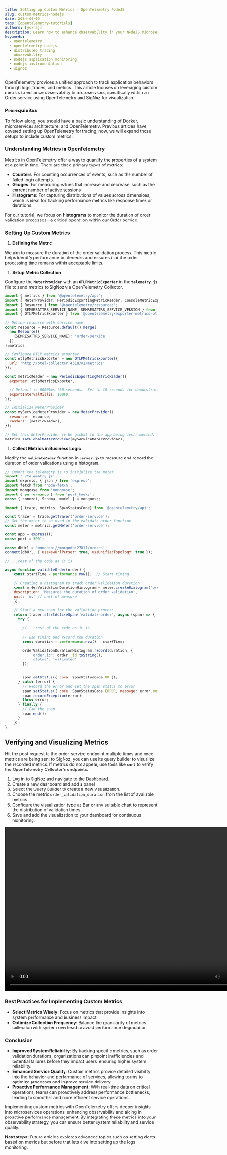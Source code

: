 ---
title: Setting up Custom Metrics - OpenTelemetry NodeJS
slug: custom-metrics-nodejs
date: 2024-06-05
tags: [opentelemetry-tutorials]
authors: [yuvraj]
description: Learn how to enhance observability in your NodeJS microservices by setting up custom metrics using OpenTelemetry and SigNoz. This guide focuses on measuring and visualizing the duration of order validation processes to identify performance bottlenecks
keywords: 
  - opentelemetry
  - opentelemetry nodejs
  - distributed tracing
  - observability
  - nodejs application monitoring
  - nodejs instrumentation
  - signoz
---

<head>
  <link rel="canonical" href="https://signoz.io/opentelemetry/custom-metrics-nodejs/"/>
</head>

OpenTelemetry provides a unified approach to track application behaviors through logs, traces, and metrics. This article focuses on leveraging custom metrics to enhance observability in microservices, specifically within an Order service using OpenTelemetry and SigNoz for visualization.

### Prerequisites

To follow along, you should have a basic understanding of Docker, microservices architecture, and OpenTelemetry. Previous articles have covered setting up OpenTelemetry for tracing; now, we will expand those setups to include custom metrics.

### Understanding Metrics in OpenTelemetry

Metrics in OpenTelemetry offer a way to quantify the properties of a system at a point in time. There are three primary types of metrics:

- **Counters**: For counting occurrences of events, such as the number of failed login attempts.
- **Gauges**: For measuring values that increase and decrease, such as the current number of active sessions.
- **Histograms**: For capturing distributions of values across dimensions, which is ideal for tracking performance metrics like response times or durations.

For our tutorial, we focus on **Histograms** to monitor the duration of order validation processes—a critical operation within our Order service.

### Setting Up Custom Metrics

1. **Defining the Metric**

We aim to measure the duration of the order validation process. This metric helps identify performance bottlenecks and ensures that the order processing time remains within acceptable limits.

1. **Setup Metric Collection**

Configure the **`MeterProvider`** with an **`OTLPMetricExporter`** in the **`telemetry.js`** file to send metrics to SigNoz via OpenTelemetry Collector.

```jsx
import { metrics } from '@opentelemetry/api';
import { MeterProvider, PeriodicExportingMetricReader, ConsoleMetricExporter } from '@opentelemetry/sdk-metrics';
import { Resource } from '@opentelemetry/resources';
import { SEMRESATTRS_SERVICE_NAME, SEMRESATTRS_SERVICE_VERSION } from '@opentelemetry/semantic-conventions';
import { OTLPMetricExporter } from '@opentelemetry/exporter-metrics-otlp-http';

// Define resource with service name
const resource = Resource.default().merge(
  new Resource({
    [SEMRESATTRS_SERVICE_NAME]: 'order-service'
  }),
);metrics

// Configure OTLP metrics exporter
const otlpMetricsExporter = new OTLPMetricExporter({
  url: 'http://otel-collector:4318/v1/metrics'
});

const metricReader = new PeriodicExportingMetricReader({
  exporter: otlpMetricsExporter,

  // Default is 60000ms (60 seconds). Set to 10 seconds for demonstrative purposes only.
  exportIntervalMillis: 10000,
});

// Initialize MeterProvider
const myServiceMeterProvider = new MeterProvider({
  resource: resource,
  readers: [metricReader],
});

// Set this MeterProvider to be global to the app being instrumented.
metrics.setGlobalMeterProvider(myServiceMeterProvider);
```

1. **Collect Metrics in Business Logic**

Modify the **`validateOrder`** function in **`server.js`** to measure and record the duration of order validations using a histogram.

```jsx
// import the telemetry.js to initialize the meter
import './telemetry.js';
import express, { json } from 'express';
import fetch from 'node-fetch';
import mongoose from 'mongoose';
import { performance } from 'perf_hooks';
const { connect, Schema, model } = mongoose;

import { trace, metrics, SpanStatusCode} from '@opentelemetry/api';

const tracer = trace.getTracer('order-service');
// Get the meter to be used in the validate order function
const meter = metrics.getMeter('order-service');

const app = express();
const port = 3001;

const dbUrl = 'mongodb://mongodb:27017/orders';
connect(dbUrl, { useNewUrlParser: true, useUnifiedTopology: true });

// ...rest of the code as it is

async function validateOrder(order) {
    const startTime = performance.now();  // Start timing

    // Creating a histogram to track order validation duration
    const orderValidationDurationHistogram = meter.createHistogram('order_validation_duration', {
    description: 'Measures the duration of order validation',
    unit: 'ms' // unit of measure
    });

    // Start a new span for the validation process
    return tracer.startActiveSpan('validate-order', async (span) => {
      try {
        
        // ...rest of the code as it is
         
        // End timing and record the duration
        const duration = performance.now() - startTime;

        orderValidationDurationHistogram.record(duration, {
            'order.id': order._id.toString(),
            'status': 'validated'
        });
        

        span.setStatus({ code: SpanStatusCode.OK });
      } catch (error) {
        // Record the error and set the span status to error
        span.setStatus({ code: SpanStatusCode.ERROR, message: error.message });
        span.recordException(error);
        throw error;
      } finally {
        // End the span
        span.end();
      }
    });
}
```

## Verifying and Visualizing Metrics

Hit the post request to the order-service endpoint multiple times and once metrics are being sent to SigNoz, you can use its query builder to visualize the recorded metrics. If metrics do not appear, use tools like **`curl`** to verify the OpenTelemetry Collector's endpoints.

1. Log in to SigNoz and navigate to the Dashboard.
2. Create a new dashboard and add a panel
3. Select the Query Builder to create a new visualization.
4. Choose the metric `order_validation_duration` from the list of available metrics.
5. Configure the visualization type as Bar or any suitable chart to represent the distribution of validation times.
6. Save and add the visualization to your dashboard for continuous monitoring.
    
<video width="820" height="540" controls>
  <source src="/img/blog/2024/06/custom-metrics-nodejs-vid.mov" type="video/mp4"/>
  Your browser does not support the video tag.
</video>
    

### Best Practices for Implementing Custom Metrics

- **Select Metrics Wisely**: Focus on metrics that provide insights into system performance and business impact.
- **Optimize Collection Frequency**: Balance the granularity of metrics collection with system overhead to avoid performance degradation.

### Conclusion

- **Improved System Reliability**: By tracking specific metrics, such as order validation durations, organizations can pinpoint inefficiencies and potential failures before they impact users, ensuring higher system reliability.
- **Enhanced Service Quality**: Custom metrics provide detailed visibility into the behavior and performance of services, allowing teams to optimize processes and improve service delivery.
- **Proactive Performance Management**: With real-time data on critical operations, teams can proactively address performance bottlenecks, leading to smoother and more efficient service operations.

Implementing custom metrics with OpenTelemetry offers deeper insights into microservices operations, enhancing observability and aiding in proactive performance management. By integrating these metrics into your observability strategy, you can ensure better system reliability and service quality.

**Next steps:** Future articles explores advanced topics such as setting alerts based on metrics but before that lets dive into setting up the logs monitoring.